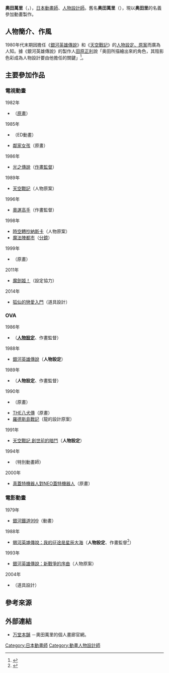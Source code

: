 {{noteTA
|T = zh-cn:奥田万里; zh-hk:奧田萬里; zh-tw:奧田萬里;
|1 = zh-cn:奥田万里; zh-hk:奧田萬里; zh-tw:奧田萬里;
|2 = zh-cn:奥田万里; zh-hk:奧田萬里; zh-tw:奧田萬里;
}}
{{multiple issues|
{{Notability Unreferenced|time=2016-07-28T14:49:16+00:00}}
{{Primarysources|time=2016-07-28T14:49:16+00:00}}
}}
{{noteTA|G1=Anime}}
{{Japanese|japanese=奥田 万つ里|kana=おくだ まつり|romaji=Okuda Matsuri}}
'''奧田萬里'''（{{lang-ja|奥田 万つ里}}，{{bd||3月4日||}}），[[日本|日本]][[動畫師|動畫師]]、[[人物設計|人物設計師]]。舊名'''奥田萬里'''（{{lang|ja|奥田 万里}}），現以'''奥田{{lang|ja|万つ}}里'''的名義參加動畫製作。

== 人物簡介、作風 ==
1980年代末期因擔任《[[銀河英雄傳說|銀河英雄傳說]]》和《[[天空戰記|天空戰記]]》的[[人物設計|人物設定、原案]]而廣為人知。據《銀河英雄傳說》的製作人[[田原正利|田原正利]]說「奥田所描繪出來的角色，其陰影色彩成為人物設計要由他擔任的關鍵」<ref>{{Cite web|url=http://w2.avis.ne.jp/~tpo/gingachara.html|title=『銀河英雄傳說』的角色|publisher=株式會社Tahara Produce Office|accessdate=2016-07-28|language=ja|archive-date=2021-01-26|archive-url=https://web.archive.org/web/20210126225410/http://w2.avis.ne.jp/~tpo/gingachara.html|dead-url=no}}</ref>。

== 主要參加作品 ==
=== 電視動畫 ===
; 1982年
* {{link-ja|忍者男子一平|忍者マン一平}}（[[原畫|原畫]]）
; 1985年
* {{link-ja|昭和笨蛋小說搞笑第1名！|昭和アホ草紙あかぬけ一番!}}（ED動畫）
* [[棒球英豪|鄰家女孩]]（原畫）
; 1986年
* [[光之傳說|光之傳說]]（[[作畫監督|作畫監督]]）
; 1989年
* [[天空戰記|天空戰記]]（人物原案）
; 1996年
* [[奧運高手|奧運高手]]（作畫監督）
; 1998年
* [[時空轉抄納斯卡|時空轉抄納斯卡]]（人物原案）
* [[魔法陣都市|魔法陣都市]]（[[分鏡|分鏡]]）
; 1999年
* {{link-ja|WILD ARMS ～Twilight Venom～|ワイルドアームズ トワイライトヴェノム}}（原畫）
; 2011年
* [[魔劍姬！|魔劍姬！]]（設定協力）
; 2014年
* [[狐仙的戀愛入門|狐仙的戀愛入門]]（道具設計）

=== OVA ===
; 1986年
* {{link-ja|加州危機 追擊的槍火|カリフォルニア・クライシス 追撃の銃火}}（'''[[人物設計|人物設定]]'''、作畫監督）
; 1988年
* [[銀河英雄傳說|銀河英雄傳說]]（'''人物設定'''）
; 1989年
* {{link-ja|妖魔 (漫畫)|妖魔 (漫画)|妖魔}}（'''人物設定'''、作畫監督）
; 1990年
* {{link-ja|暗黒神話|暗黒神話|暗黑神話}}（原畫）
* [[THE八犬傳|THE八犬傳]]（原畫）
* [[羅德斯島戰記|羅德斯島戰記]]（龍的設計原案）
; 1991年
* [[天空戰記|天空戰記 創世前的暗鬥]]（'''人物設定'''）
; 1994年
* {{link-ja|時間飛船王道復古|タイムボカン王道復古}}（特別動畫師）
; 2000年
* [[真蓋特機器人對NEO蓋特機器人|真蓋特機器人對NEO蓋特機器人]]（原畫）

=== 電影動畫 ===
; 1979年
* [[銀河鐵道999|銀河鐵道999]]（動畫）
; 1988年
* [[銀河英雄傳說#劇場版|銀河英雄傳說：我的征途是星辰大海]]（'''人物設定'''、作畫監督<ref>{{Cite web|url=http://www.madhouse.co.jp/works/1988-1987/works_movie_ginei.html|title=銀河英雄傳說：我的征途是星辰大海|publisher=[[MADHOUSE|MADHOUSE]]|accessdate=2016-07-24|language=ja|archive-date=2017-01-24|archive-url=https://web.archive.org/web/20170124214519/http://www.madhouse.co.jp/works/1988-1987/works_movie_ginei.html|dead-url=no}}</ref>）
; 1993年
* [[銀河英雄傳說#劇場版|銀河英雄傳說：新戰爭的序曲]]（人物原案）
; 2004年
* {{Link-ja|NITABOH 仁太坊 -津軽三味線始祖外聞|NITABOH 仁太坊-津軽三味線始祖外聞}}（道具設計）

== 參考來源 ==
{{reflist}}

== 外部連結 ==
* [https://web.archive.org/web/20150805052656/http://www10.ocn.ne.jp/~maturi/index.html 万堂本舗] {{ja icon}}－奧田萬里的個人畫廊官網。

{{DEFAULTSORT:Okuda Matsuri}}
[[Category:日本動畫師|Category:日本動畫師]]
[[Category:動畫人物設計師|Category:動畫人物設計師]]